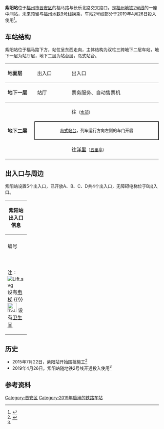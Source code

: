 {{For|其他同名车站|紫阳站 (消歧义)}}
{{NoteTA|G1=Railway}}
{{Infobox station
| style = 
| livery = {{福州地铁颜色|2|s}}
| name = 紫阳站
| eng_name = Ziyang Station
| symbol_top = 
| symbol_right = 
| image = 201904_Ziyang_Station.jpg
| caption = 
| alt = 
| address = [[福建省|福建省]][[福州市|福州市]][[晋安区|晋安区]]福马路长乐北路口
| coordinates = {{coord|26.0797172|N|119.3219798|E|display=inline, title|type:railwaystation}}
| operator = <!--{{rint|fuzhou|metro}}--> [[福州地铁|福州地铁]]
| line = {{福州地铁线路名|2|full}}
| exits = 4
| platform = 1个[[岛式站台|岛式站台]]
| connections = [[福州公交|公交]]紫阳站、长乐北路口站、乐西(东)站
| structure = 地下站
| Interchange = 
| colour = 白色
| code = 
| opening = 
| opened = {{Start date|2019|04|26|df=y}}
| closed = <!-- {{End date|YYYY|MM|DD|df=y}} -->
| services = {{Adjacent stations|system=Fuzhou Metro|line1=2|left1=水部|right1=五里亭}}
| route_map = 
| first = {{福州地铁线路名|2|short}}：<br /><div style="display:inline-block; text-align: left;">开往{{站|洋里}}：<br />开往{{站|苏洋}}：</div><div style="display:inline-block; text-align: right;">07:12<br />06:42</div>
| last = {{福州地铁线路名|2|short}}：<br /><div style="display:inline-block; text-align: left;">开往{{站|洋里}}：<br />开往{{站|苏洋}}：</div><div style="display:inline-block; text-align: right;">23:42<br />23:12</div>
}}
'''紫阳站'''位于[[福州市|福州市]][[晋安区|晋安区]]的福马路与长乐北路交叉路口，是[[福州地铁|福州地铁]][[福州地铁2号线|2号线]]的一座中间站，未来预留与[[福州地铁9号线|福州地铁9号线]]换乘，车站2号线部分于2019年4月26日投入使用<ref name=":02">{{Cite web|title=福州地铁2号线正式开通试运营-中新网|url=http://www.chinanews.com/tp/2019/04-26/8821198.shtml|work=www.chinanews.com|accessdate=2019-04-26|archive-date=2019-04-26|archive-url=https://web.archive.org/web/20190426090412/http://www.chinanews.com/tp/2019/04-26/8821198.shtml|dead-url=no}}</ref>。

== 车站结构 ==
紫阳站位于福马路下方，站位呈东西走向，主体结构为双柱三跨地下二层车站，地下一层为站厅层，地下二层为站台层，岛式站台。
{|cellspacing=0 cellpadding=3
|-
|style="border-top:solid 1px gray;border-bottom:solid 1px gray;" valign=top width=100|'''地面层'''
|style="border-top:solid 1px gray;border-bottom:solid 1px gray;" valign=top width=100|出入口
|style="border-top:solid 1px gray;border-bottom:solid 1px gray;" valign=top|
|style="border-top:solid 1px gray;border-bottom:solid 1px gray;" valign=top width=350|出入口
|-
|style="border-bottom:solid 1px gray;" valign=top|'''地下一层'''
|style="border-bottom:solid 1px gray;" valign=top|站厅
|style="border-bottom:solid 1px gray;" valign=top|
|style="border-bottom:solid 1px gray;" valign=top|票务服务、自动售票机
|-
|style="border-bottom:solid 1px gray;" rowspan=3 valign=top|'''地下二层'''
|{{福州地铁站台编号|L2|1}}
|{{arrow|L}}
|{{福州地铁线路名|2|long}} 往{{站|苏洋}}<small>（[[水部站|水部]]）</small>
|-
| colspan="3" style="border-right:solid 2px black;border-left:solid 2px black;border-top:solid 2px black;border-bottom:solid 2px black;" |<center><small>[[岛式站台|岛式站台]]，列车运行方向左侧的车门开启</small></center>
|-
|style="border-bottom:solid 1px gray;"|{{福州地铁站台编号|L2|2}}
|style="border-bottom:solid 1px gray;"|
|style="border-bottom:solid 1px gray;"|{{福州地铁线路名|2|long}} 往[[洋里站_(福州)|洋里]]<small>（[[五里亭站|五里亭]]）</small> {{arrow|R}} 
|}

== 出入口与周边 ==
紫阳站设置5个出入口，已开放A、B、C、D共4个出入口，无障碍电梯位于B出入口。
{| class="wikitable" width="56%" |
! colspan="4" |紫阳站出入口信息
|-
| colspan="4" align="center" bgcolor="{{福州地铁颜色|2}}" |
|-
! style="width:40px" | 编号
! style="width:70px" | 设施
! style="width:210px" | 位置
! style="width:210px" | 接驳交通
|-
| align="center" |{{港铁出口|A}}||[[File:Toilet_Of_FZM.svg|30x30px]]
|<center>福马路长乐北路路口东北侧</center>||[[File:Paris_Bus_icon.svg|18px]] 长乐北路口、大名城
|-
| align="center" |{{港铁出口|B}}||[[File:Lift.svg|alt=]]||<center>福马路长乐北路路口西北侧</center>||[[File:Paris_Bus_icon.svg|18px]] 长乐北路口、紫阳
|-
| align="center" |{{港铁出口|C}}|| ||<center>福马路长乐北路路口西南侧</center>||[[File:Paris_Bus_icon.svg|18px]] 乐西(东)、紫阳
|-
| align="center" |{{港铁出口|D}}||
|<center>福马路长乐北路路口东南侧</center>||[[File:Paris_Bus_icon.svg|18px]] 乐西(东)
|-
| colspan="4" bgcolor="#eeeeee" | 注：[[File:Lift.svg|alt=]] 设有[[电梯|电梯]] {{!}} [[File:Toilet_Of_FZM.svg|30x30px]] 设有[[卫生间|卫生间]]
|}
== 历史 ==

* 2015年7月22日，紫阳站开始围挡施工<ref>{{Cite web|title=福州地铁2号线紫阳站 今起围挡施工|url=http://news.ifeng.com/a/20150712/44151108_0.shtml|work=news.ifeng.com|accessdate=2019-04-27|archive-date=2019-09-19|archive-url=https://web.archive.org/web/20190919125025/http://news.ifeng.com/a/20150712/44151108_0.shtml|dead-url=no}}</ref>
* 2019年4月26日，紫阳站随地铁2号线开通投入使用<ref name=":02" />

==参考资料==
{{reflist}}
{{commons category|Ziyang Station}}
{{福州地铁2号线}}

[[Category:晋安区|Category:晋安区]]

[[Category:2019年启用的铁路车站|Category:2019年启用的铁路车站]]